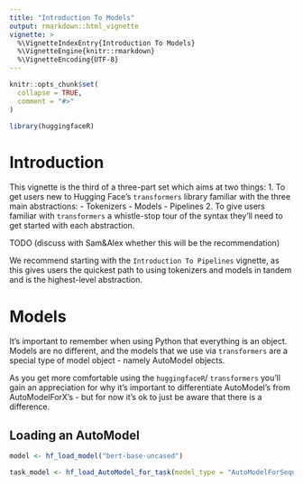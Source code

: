 ```yaml
---
title: "Introduction To Models"
output: rmarkdown::html_vignette
vignette: >
  %\VignetteIndexEntry{Introduction To Models}
  %\VignetteEngine{knitr::rmarkdown}
  %\VignetteEncoding{UTF-8}
---
```


```r
knitr::opts_chunk$set(
  collapse = TRUE,
  comment = "#>"
)
```

```r
library(huggingfaceR)
```

# Introduction

This vignette is the third of a three-part set which aims at two things: 
1. To get users new to Hugging Face's `transformers` library familiar with the three main abstractions:
  - Tokenizers
  - Models
  - Pipelines
2. To give users familiar with `transformers` a whistle-stop tour of the syntax they'll need to get started with each abstraction.

TODO (discuss with Sam&Alex whether this will be the recommendation)

We recommend starting with the `Introduction To Pipelines` vignette, as this gives users the quickest path to using tokenizers and models in tandem and is the highest-level abstraction.

# Models

It's important to remember when using Python that everything is an object. Models are no different, and the models that we use via `transformers` are a special type of model object - namely AutoModel objects.

As you get more comfortable using the `huggingfaceR`/ `transformers` you'll gain an appreciation for why it's important to differentiate AutoModel's from AutoModelForX's - but for now it's ok to just be aware that there is a difference.

## Loading an AutoModel

```r
model <- hf_load_model("bert-base-uncased")

task_model <- hf_load_AutoModel_for_task(model_type = "AutoModelForSequenceClassification", model_id = "bert-base-uncased")
```

